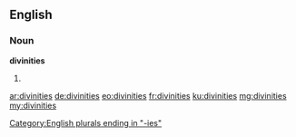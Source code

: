 ==English==

===Noun===
'''divinities'''

# {{plural of|divinity}}

[[Category:English plurals ending in "-ies"]]

[[ar:divinities]]
[[de:divinities]]
[[eo:divinities]]
[[fr:divinities]]
[[ku:divinities]]
[[mg:divinities]]
[[my:divinities]]